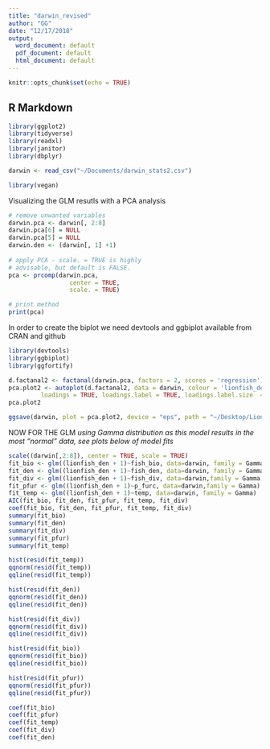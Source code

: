 ```yaml
---
title: "darwin_revised"
author: "GG"
date: "12/17/2018"
output:
  word_document: default
  pdf_document: default
  html_document: default
---
```


```r
knitr::opts_chunk$set(echo = TRUE)
```

## R Markdown

```r
library(ggplot2)
library(tidyverse)
library(readxl)
library(janitor)
library(dbplyr)
```

```r
darwin <- read_csv("~/Documents/darwin_stats2.csv")
```

```r
library(vegan)
```

Visualizing the GLM resutls with a PCA analysis
```r
# remove unwanted variables 
darwin.pca <- darwin[, 2:8]
darwin.pca[6] = NULL
darwin.pca[5] = NULL
darwin.den <- (darwin[, 1] +1)
 
# apply PCA - scale. = TRUE is highly 
# advisable, but default is FALSE. 
pca <- prcomp(darwin.pca,
                 center = TRUE,
                 scale. = TRUE) 
```

```r
# print method
print(pca)
```

In order to create the biplot we need devtools and ggbiplot available from CRAN and github

```r
library(devtools)
library(ggbiplot)
library(ggfortify)
```


```r
d.factanal2 <- factanal(darwin.pca, factors = 2, scores = 'regression')
pca.plot2 <- autoplot(d.factanal2, data = darwin, colour = 'lionfish_den', size = 4,
         loadings = TRUE, loadings.label = TRUE, loadings.label.size  = 5) + theme_classic()
pca.plot2
```
```r
ggsave(darwin, plot = pca.plot2, device = "eps", path = "~/Desktop/Lionfish")
```

NOW FOR THE GLM
*using Gamma distribution as this model results in the most "normal" data, see plots below of model fits*  
```r
scale((darwin[,2:8]), center = TRUE, scale = TRUE)
fit_bio <- glm((lionfish_den + 1)~fish_bio, data=darwin, family = Gamma)
fit_den <- glm((lionfish_den + 1)~fish_den, data=darwin, family = Gamma)
fit_div <- glm((lionfish_den + 1)~fish_div, data=darwin,family = Gamma, start = c(0.5, 0.5))
fit_pfur <- glm((lionfish_den + 1)~p_furc, data=darwin,family = Gamma)
fit_temp <- glm((lionfish_den + 1)~temp, data=darwin, family = Gamma)
AIC(fit_bio, fit_den, fit_pfur, fit_temp, fit_div)
coef(fit_bio, fit_den, fit_pfur, fit_temp, fit_div)
summary(fit_bio)
summary(fit_den)
summary(fit_div)
summary(fit_pfur)
summary(fit_temp)
```

```r
hist(resid(fit_temp))
qqnorm(resid(fit_temp))
qqline(resid(fit_temp))
```

```r
hist(resid(fit_den))
qqnorm(resid(fit_den))
qqline(resid(fit_den))
```

```r
hist(resid(fit_div))
qqnorm(resid(fit_div))
qqline(resid(fit_div))
```

```r
hist(resid(fit_bio))
qqnorm(resid(fit_bio))
qqline(resid(fit_bio))
```

```r
hist(resid(fit_pfur))
qqnorm(resid(fit_pfur))
qqline(resid(fit_pfur))
```

```r
coef(fit_bio)
coef(fit_pfur) 
coef(fit_temp) 
coef(fit_div)
coef(fit_den)
```

